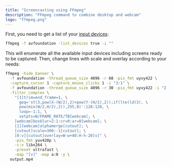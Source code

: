 ```yaml
---
title: "Screencasting using FFmpeg"
description: "FFmpeg command to combine desktop and webcam"
logo: "ffmpeg.png"
---
```


First, you need to get a list of your
[input devices](https://trac.ffmpeg.org/wiki/Capture/Desktop):

```bash
ffmpeg -f avfoundation -list_devices true -i ""
```

This will enumerate all the available input devices including screens ready to
be captured. Then, change lines with scale and overlay according to your needs:

```bash
ffmpeg -hide_banner \
  -f avfoundation -thread_queue_size 4096 -r 60 -pix_fmt uyvy422 \
  -capture_cursor 1 -capture_mouse_clicks 1 -i "3:1" \
  -f avfoundation -thread_queue_size 4096 -r 30 -pix_fmt uyvy422 -i "2:" \
  -filter_complex \
    "[1]trim=end_frame=1, \
      geq='st(3,pow(X-(W/2),2)+pow(Y-(H/2),2));if(lte(ld(3), \
      pow(min(W/2,H/2),2)),255,0)':128:128, \
      loop=-1:1, \
      setpts=N/FRAME_RATE/TB[webcam]; \
    [webcam]boxblur=2:1:cr=0:ar=0[webcam]; \
    [1][webcam]alphamerge[cutout]; \
    [cutout]scale=300:-1[cutout]; \
    [0:v][cutout]overlay=W-w+40:H-h-20[v]" \
    -pix_fmt yuv420p \
    -c:v libx264 \
    -preset ultrafast \
    -map "[v]" -map a:0 -y \
  output.mp4
```
